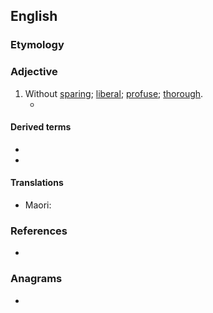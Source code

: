 ==English==

===Etymology===
{{prefix|en|un|sparing}}

===Adjective===
{{en-adj}}

# Without [[spare|sparing]]; [[liberal]]; [[profuse]]; [[thorough]].
#* {{quote-journal|en|year=1962|month=August|author=G. Freeman Allen|title=Traffic control on the Great Northern Line|journal=Modern Railways|page=133|text=Only when one has seen a Control Office at first-hand does one realise the vast amount of '''unsparing''' but largely unsung work that is behind the eventual publication, perhaps, of a paragraph in this journal's "Motive Power Miscellany" recording the appearance, within hours of the complete blockage of a main line, of many of its trains, passenger and freight, on routes quite foreign to them; and of effective emergency services either side of the disaster area.}}

====Derived terms====
* {{l|en|unsparingly}}
* {{l|en|unsparingness}}

====Translations====
{{trans-top|thorough}}
* Maori: {{t|mi|tōtōpū}}
{{trans-mid}}
{{trans-bottom}}

===References===
* {{R:Lexico}}

===Anagrams===
* {{anagrams|en|a=aginnprsu|unparsing}}